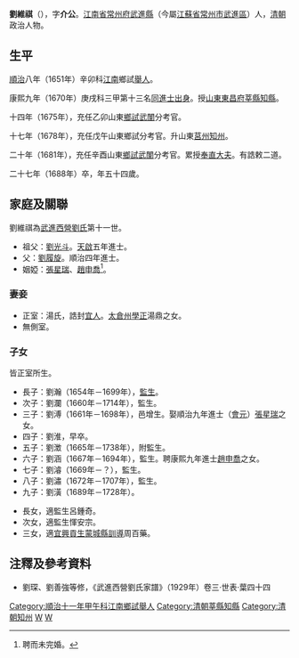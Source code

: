 '''劉維祺'''（{{bd|1635年||1688年|catIdx=L劉}}），字'''介公'''。[[江南省|江南省]][[常州府|常州府]][[武進縣|武進縣]]（今屬[[江蘇省|江蘇省]][[常州市|常州市]][[武進區|武進區]]）人，[[清朝|清朝]]政治人物。

== 生平 ==
[[順治|順治]]八年（1651年）辛卯科[[江南省|江南]]鄉試[[舉人|舉人]]。

康熙九年（1670年）庚戌科三甲第十三名[[同進士出身|同進士出身]]。授[[山東|山東]][[東昌府|東昌府]][[莘縣|莘縣]][[知縣|知縣]]。

十四年（1675年），充任乙卯山東[[鄉試|鄉試]][[武舉|武闈]]分考官。

十七年（1678年），充任戊午山東鄉試分考官。升山東[[莒州|莒州]][[知州|知州]]。

二十年（1681年），充任辛酉山東[[鄉試|鄉試]][[武舉|武闈]]分考官。累授[[奉直大夫|奉直大夫]]。有誥敕二道。

二十七年（1688年）卒，年五十四歲。

==家庭及關聯==
劉維祺為[[武進西營劉氏|武進西營劉氏]]第十一世。
*祖父：[[劉光斗|劉光斗]]。[[天啟|天啟]]五年進士。
*父：[[劉履旋|劉履旋]]。順治四年進士。
*姻婭：[[張星瑞|張星瑞]]、[[趙申喬|趙申喬]]<ref>聘而未完婚。</ref>。

===妻妾===
*正室：湯氏，誥封[[宜人|宜人]]。[[太倉州|太倉州]][[學正|學正]]湯鼎之女。
*無側室。

===子女===
皆正室所生。
*長子：劉瀚（1654年－1699年），[[監生|監生]]。
*次子：劉瀾（1660年－1714年），監生。
*三子：劉溥（1661年－1698年），邑增生。娶順治九年進士（[[會元|會元]]）[[張星瑞|張星瑞]]之女。
*四子：劉淮，早卒。
*五子：劉澂（1665年－1738年），附監生。
*六子：劉涵（1667年－1694年），監生。聘康熙九年進士[[趙申喬|趙申喬]]之女。
*七子：劉濬（1669年－？），監生。
*八子：劉潚（1672年－1707年），監生。
*九子：劉潢（1689年－1728年）。

*長女，適監生呂鍾奇。
*次女，適監生惲安宗。
*三女，適[[宜興|宜興]][[貢生|貢生]][[蒙城縣|蒙城縣]][[訓導|訓導]]周百藥。

==注釋及參考資料==
{{reflist}}
*劉琛、劉善強等修，《武進西營劉氏家譜》（1929年）卷三·世表·葉四十四

{{武進西營劉氏}}
{{康熙九年庚戌科殿試金榜}}
{{DEFAULTSORT:Liu劉}}
[[Category:順治十一年甲午科江南鄉試舉人|Category:順治十一年甲午科江南鄉試舉人]]
[[Category:清朝莘縣知縣|Category:清朝莘縣知縣]]
[[Category:清朝知州|Category:清朝知州]]
[[Category:劉姓|W]]
[[Category:武進西營劉氏|W]]
